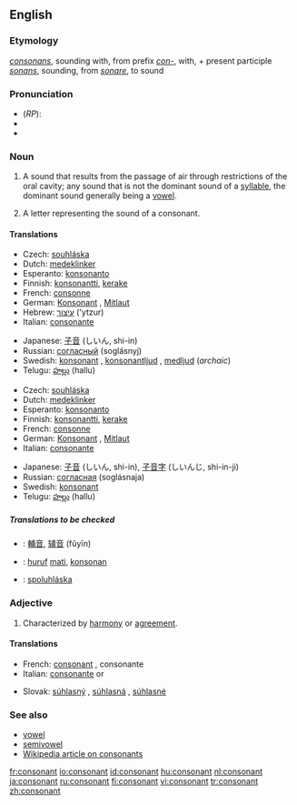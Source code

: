 ==English==

===Etymology===
{{L.}} ''[[consonans]]'', sounding with, from prefix ''[[con-]]'', with, + present participle ''[[sonans]]'', sounding, from ''[[sonare]]'', to sound

===Pronunciation===
*(''RP''): {{AHD|kŏn'sənənt}}
* {{IPA|/ˈkɒnsənənt/}}
* {{SAMPA|/"kQns@n@nt/}}

===Noun===
{{en-noun}}

#{{cattag|phonetics}} A sound that results from the passage of air through restrictions of the oral cavity; any sound that is not the dominant sound of a [[syllable]], the dominant sound generally being a [[vowel]].
#A letter representing the sound of a consonant.

====Translations====
{{trans-top|sound}}
*Czech: [[souhláska]] {{f}}
*Dutch: [[medeklinker]] {{m}}
*Esperanto: [[konsonanto]]
*Finnish: [[konsonantti]], [[kerake]]
*French: [[consonne]] {{f}}
*German: [[Konsonant]] {{m}}, [[Mitlaut]] {{m}}
*Hebrew: [[עיצור]] ('ytzur) {{m}}
*Italian: [[consonante]] {{f}}
{{trans-mid}}
*Japanese: [[子音]] (しいん, shi-in)
*Russian: [[согласный]] (soglásnyj) {{m}} 
*Swedish: [[konsonant]] {{c}}, [[konsonantljud]] {{n}}, [[medljud]] {{n}} (''archaic'')
*Telugu: [[హల్లు]] (hallu)
{{trans-bottom}}

{{trans-top|letter}}
*Czech: [[souhláska]] {{f}}
*Dutch: [[medeklinker]] {{m}}
*Esperanto: [[konsonanto]]
*Finnish: [[konsonantti]], [[kerake]]
*French: [[consonne]] {{f}}
*German: [[Konsonant]] {{m}}, [[Mitlaut]] {{m}}
*Italian: [[consonante]] {{f}}
{{trans-mid}}
*Japanese: [[子音]] (しいん, shi-in), [[子音字]] (しいんじ, shi-in-ji)
*Russian: [[согласная]] (soglásnaja) {{f}}
*Swedish: [[konsonant]] {{c}}
*Telugu: [[హల్లు]] (hallu)
{{trans-bottom}}

=====Translations to be checked=====
<!--Remove this section once all of the translations below have been moved into the tables above.-->
{{checktrans}}

*{{ttbc|Chinese}}: [[輔音]], [[辅音]] (fǔyīn)
*{{ttbc|Indonesian}}: [[huruf]] [[mati]], [[konsonan]]
*{{ttbc|Slovak}}: [[spoluhláska]] {{f}}

===Adjective===
{{en-adj}}

#Characterized by [[harmony]] or [[agreement]].
{{seeCites}}

====Translations====
{{top}}
*French: [[consonant#French|consonant]] {{m}}, consonante {{f}}
*Italian: [[consonante]] {{m}} or {{f}}
{{mid}}
*Slovak: [[súhlasný]] {{m}}, [[súhlasná]] {{f}}, [[súhlasné]] {{n}}
{{bottom}}

===See also===
*[[vowel]]
*[[semivowel]]
*[[w:consonant|Wikipedia article on consonants]]

[[fr:consonant]]
[[io:consonant]]
[[id:consonant]]
[[hu:consonant]]
[[nl:consonant]]
[[ja:consonant]]
[[ru:consonant]]
[[fi:consonant]]
[[vi:consonant]]
[[tr:consonant]]
[[zh:consonant]]